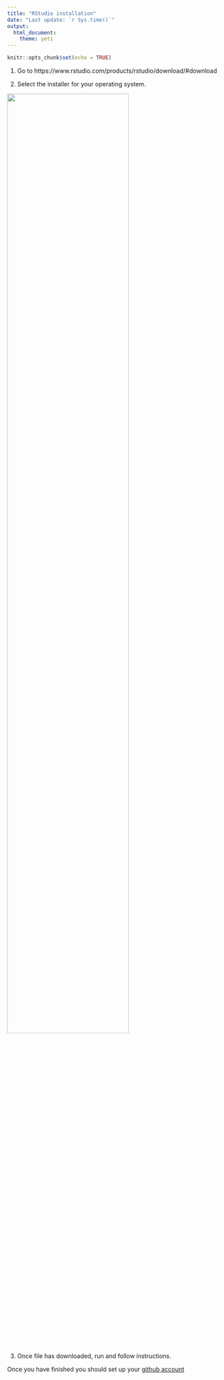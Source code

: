 ```yaml
---
title: "RStudio installation"
date: "Last update: `r Sys.time()`"
output: 
  html_document: 
    theme: yeti
---
```


```r
knitr::opts_chunk$set(echo = TRUE)
```

1. Go to https://www.rstudio.com/products/rstudio/download/#download

2. Select the installer for your operating system.

<div align="center">
  <img width="75%" src="./img/rstudio1.png">
</div>

3. Once file has downloaded, run and follow instructions. 

Once you have finished you should set up your [github account](https://ds4ling.github.io/sources/tuts/github_setup/index.html)

